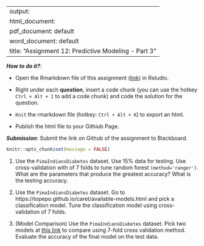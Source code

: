
---
output: 
  html_document:
  pdf_document: default
  word_document: default
title: "Assignment 12: Predictive Modeling - Part 3"
---

***How to do it?***: 

- Open the Rmarkdown file of this assignment ([link](assignment12.Rmd)) in Rstudio. 

- Right under each **question**, insert  a code chunk (you can use the hotkey `Ctrl + Alt + I` to add a code chunk) and code the solution for the question. 

- `Knit` the rmarkdown file (hotkey: `Ctrl + Alt + K`) to export an html.  

-  Publish the html file to your Githiub Page. 

***Submission***: Submit the link on Github of the assignment to Blackboard.

```{r setup, include=FALSE}
knitr::opts_chunk$set(message = FALSE)
```


1. Use the `PimaIndiansDiabetes` dataset. Use 15% data for testing. Use cross-validation with of 7 folds to tune random forest `(method='ranger')`.  What are the parameters that produce the greatest accuracy? What is the testing accuracy. 

2. Use the `PimaIndiansDiabetes` dataset. Go to https://topepo.github.io/caret/available-models.html and pick a classification model.  Tune the classification model using cross-validation of 7 folds. 

3. (Model Comparison) Use the `PimaIndiansDiabetes` dataset. Pick two models at [this link](https://topepo.github.io/caret/available-models.html) to compare using 7-fold cross validation method. Evaluate the accuracy of the final model on the test data. 